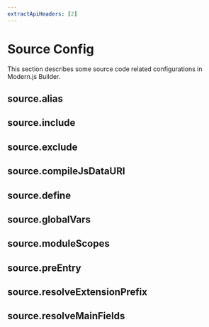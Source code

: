 ```yaml
---
extractApiHeaders: [2]
---
```


# Source Config

This section describes some source code related configurations in Modern.js Builder.

## source.alias


<Alias />

## source.include


<Include />

## source.exclude


<Exclude />

## source.compileJsDataURI


<CompileJsDataURI />

## source.define


<Define />

## source.globalVars


<GlobalVars />

## source.moduleScopes


<ModuleScopes />

## source.preEntry


<PreEntry />

## source.resolveExtensionPrefix


<ResolveExtensionPrefix />

## source.resolveMainFields


<ResolveMainFields />
